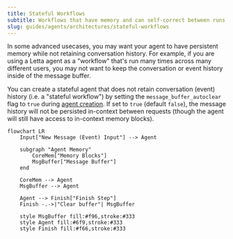 ```yaml
---
title: Stateful Workflows
subtitle: Workflows that have memory and can self-correct between runs
slug: guides/agents/architectures/stateful-workflows
---
```


In some advanced usecases, you may want your agent to have persistent memory while not retaining conversation history.
For example, if you are using a Letta agent as a "workflow" that's run many times across many different users, you may not want to keep the conversation or event history inside of the message buffer.

You can create a stateful agent that does not retain conversation (event) history (i.e. a "stateful workflow") by setting the `message_buffer_autoclear` flag to `true` during [agent creation](/api-reference/agents/create). If set to `true` (default `false`), the message history will not be persisted in-context between requests (though the agent will still have access to in-context memory blocks).

```mermaid
flowchart LR
    Input["New Message (Event) Input"] --> Agent

    subgraph "Agent Memory"
        CoreMem["Memory Blocks"]
        MsgBuffer["Message Buffer"]
    end

    CoreMem --> Agent
    MsgBuffer --> Agent

    Agent --> Finish["Finish Step"]
    Finish -.->|"Clear buffer"| MsgBuffer

    style MsgBuffer fill:#f96,stroke:#333
    style Agent fill:#6f9,stroke:#333
    style Finish fill:#f66,stroke:#333
```
